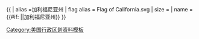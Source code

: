{{ {{{1<noinclude>|country showdata</noinclude>}}}
| alias =加利福尼亚州
| flag alias = Flag of California.svg
| size = {{{size|}}}
| name = {{#if: {{{name|}}}|{{{name|}}}|加利福尼亚州}}
}}<noinclude>
[[Category:美国行政区划资料模板]]
</noinclude>
